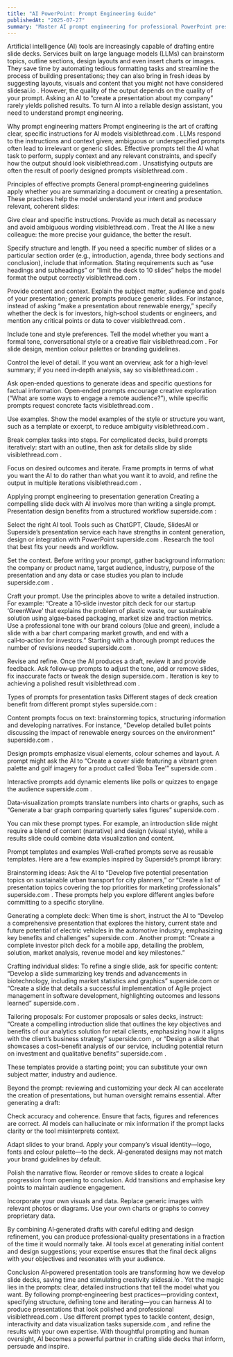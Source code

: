 ```yaml
---
title: "AI PowerPoint: Prompt Engineering Guide"
publishedAt: "2025-07-27"
summary: "Master AI prompt engineering for professional PowerPoint presentations. Complete guide with fundamentals, techniques, and practical tips for success."
---
```


Artificial intelligence (AI) tools are increasingly capable of drafting entire slide decks. Services built on large language models (LLMs) can brainstorm topics, outline sections, design layouts and even insert charts or images. They save time by automating tedious formatting tasks and streamline the process of building presentations; they can also bring in fresh ideas by suggesting layouts, visuals and content that you might not have considered
slidesai.io
. However, the quality of the output depends on the quality of your prompt. Asking an AI to “create a presentation about my company” rarely yields polished results. To turn AI into a reliable design assistant, you need to understand prompt engineering.

Why prompt engineering matters
Prompt engineering is the art of crafting clear, specific instructions for AI models
visiblethread.com
. LLMs respond to the instructions and context given; ambiguous or underspecified prompts often lead to irrelevant or generic slides. Effective prompts tell the AI what task to perform, supply context and any relevant constraints, and specify how the output should look
visiblethread.com
. Unsatisfying outputs are often the result of poorly designed prompts
visiblethread.com
.

Principles of effective prompts
General prompt‑engineering guidelines apply whether you are summarizing a document or creating a presentation. These practices help the model understand your intent and produce relevant, coherent slides:

Give clear and specific instructions. Provide as much detail as necessary and avoid ambiguous wording
visiblethread.com
. Treat the AI like a new colleague: the more precise your guidance, the better the result.

Specify structure and length. If you need a specific number of slides or a particular section order (e.g., introduction, agenda, three body sections and conclusion), include that information. Stating requirements such as “use headings and subheadings” or “limit the deck to 10 slides” helps the model format the output correctly
visiblethread.com
.

Provide content and context. Explain the subject matter, audience and goals of your presentation; generic prompts produce generic slides. For instance, instead of asking “make a presentation about renewable energy,” specify whether the deck is for investors, high‑school students or engineers, and mention any critical points or data to cover
visiblethread.com
.

Include tone and style preferences. Tell the model whether you want a formal tone, conversational style or a creative flair
visiblethread.com
. For slide design, mention colour palettes or branding guidelines.

Control the level of detail. If you want an overview, ask for a high‑level summary; if you need in‑depth analysis, say so
visiblethread.com
.

Ask open‑ended questions to generate ideas and specific questions for factual information. Open‑ended prompts encourage creative exploration (“What are some ways to engage a remote audience?”), while specific prompts request concrete facts
visiblethread.com
.

Use examples. Show the model examples of the style or structure you want, such as a template or excerpt, to reduce ambiguity
visiblethread.com
.

Break complex tasks into steps. For complicated decks, build prompts iteratively: start with an outline, then ask for details slide by slide
visiblethread.com
.

Focus on desired outcomes and iterate. Frame prompts in terms of what you want the AI to do rather than what you want it to avoid, and refine the output in multiple iterations
visiblethread.com
.

Applying prompt engineering to presentation generation
Creating a compelling slide deck with AI involves more than writing a single prompt. Presentation design benefits from a structured workflow
superside.com
:

Select the right AI tool. Tools such as ChatGPT, Claude, SlidesAI or Superside’s presentation service each have strengths in content generation, design or integration with PowerPoint
superside.com
. Research the tool that best fits your needs and workflow.

Set the context. Before writing your prompt, gather background information: the company or product name, target audience, industry, purpose of the presentation and any data or case studies you plan to include
superside.com
.

Craft your prompt. Use the principles above to write a detailed instruction. For example: “Create a 10‑slide investor pitch deck for our startup ‘GreenWave’ that explains the problem of plastic waste, our sustainable solution using algae‑based packaging, market size and traction metrics. Use a professional tone with our brand colours (blue and green), include a slide with a bar chart comparing market growth, and end with a call‑to‑action for investors.” Starting with a thorough prompt reduces the number of revisions needed
superside.com
.

Revise and refine. Once the AI produces a draft, review it and provide feedback. Ask follow‑up prompts to adjust the tone, add or remove slides, fix inaccurate facts or tweak the design
superside.com
. Iteration is key to achieving a polished result
visiblethread.com
.

Types of prompts for presentation tasks
Different stages of deck creation benefit from different prompt styles
superside.com
:

Content prompts focus on text: brainstorming topics, structuring information and developing narratives. For instance, “Develop detailed bullet points discussing the impact of renewable energy sources on the environment”
superside.com
.

Design prompts emphasize visual elements, colour schemes and layout. A prompt might ask the AI to “Create a cover slide featuring a vibrant green palette and golf imagery for a product called ‘Boba Tee’”
superside.com
.

Interactive prompts add dynamic elements like polls or quizzes to engage the audience
superside.com
.

Data‑visualization prompts translate numbers into charts or graphs, such as “Generate a bar graph comparing quarterly sales figures”
superside.com
.

You can mix these prompt types. For example, an introduction slide might require a blend of content (narrative) and design (visual style), while a results slide could combine data visualization and content.

Prompt templates and examples
Well‑crafted prompts serve as reusable templates. Here are a few examples inspired by Superside’s prompt library:

Brainstorming ideas: Ask the AI to “Develop five potential presentation topics on sustainable urban transport for city planners,” or “Create a list of presentation topics covering the top priorities for marketing professionals”
superside.com
. These prompts help you explore different angles before committing to a specific storyline.

Generating a complete deck: When time is short, instruct the AI to “Develop a comprehensive presentation that explores the history, current state and future potential of electric vehicles in the automotive industry, emphasizing key benefits and challenges”
superside.com
. Another prompt: “Create a complete investor pitch deck for a mobile app, detailing the problem, solution, market analysis, revenue model and key milestones.”

Crafting individual slides: To refine a single slide, ask for specific content: “Develop a slide summarizing key trends and advancements in biotechnology, including market statistics and graphics”
superside.com
 or “Create a slide that details a successful implementation of Agile project management in software development, highlighting outcomes and lessons learned”
superside.com
.

Tailoring proposals: For customer proposals or sales decks, instruct: “Create a compelling introduction slide that outlines the key objectives and benefits of our analytics solution for retail clients, emphasizing how it aligns with the client’s business strategy”
superside.com
, or “Design a slide that showcases a cost–benefit analysis of our service, including potential return on investment and qualitative benefits”
superside.com
.

These templates provide a starting point; you can substitute your own subject matter, industry and audience.

Beyond the prompt: reviewing and customizing your deck
AI can accelerate the creation of presentations, but human oversight remains essential. After generating a draft:

Check accuracy and coherence. Ensure that facts, figures and references are correct. AI models can hallucinate or mix information if the prompt lacks clarity or the tool misinterprets context.

Adapt slides to your brand. Apply your company’s visual identity—logo, fonts and colour palette—to the deck. AI‑generated designs may not match your brand guidelines by default.

Polish the narrative flow. Reorder or remove slides to create a logical progression from opening to conclusion. Add transitions and emphasise key points to maintain audience engagement.

Incorporate your own visuals and data. Replace generic images with relevant photos or diagrams. Use your own charts or graphs to convey proprietary data.

By combining AI‑generated drafts with careful editing and design refinement, you can produce professional‑quality presentations in a fraction of the time it would normally take. AI tools excel at generating initial content and design suggestions; your expertise ensures that the final deck aligns with your objectives and resonates with your audience.

Conclusion
AI‑powered presentation tools are transforming how we develop slide decks, saving time and stimulating creativity
slidesai.io
. Yet the magic lies in the prompts: clear, detailed instructions that tell the model what you want. By following prompt‑engineering best practices—providing context, specifying structure, defining tone and iterating—you can harness AI to produce presentations that look polished and professional
visiblethread.com
. Use different prompt types to tackle content, design, interactivity and data visualization tasks
superside.com
, and refine the results with your own expertise. With thoughtful prompting and human oversight, AI becomes a powerful partner in crafting slide decks that inform, persuade and inspire.

